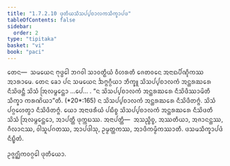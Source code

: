 ```yaml
---
title: "1.7.2.10 ᨴᩩᨲᩥᨿᩈᩦᩈᨸ᩠ᨸᨧᩣᩃᨠᩈᩥᨠ᩠ᨡᩣᨸᨴ"
tableOfContents: false
sidebar:
  order: 2
type: "tipitaka"
basket: "vi"
book: "paci"
---
```



<DynamicBreadcrumb />

<Division number="595" book="paci">

<Paragraph number="1780" book="paci">
ᨲᩮᨶ—  ᩈᨾᨿᩮᨶ ᨻᩩᨴ᩠ᨵᩮᩤ ᨽᨣᩅᩤ ᩈᩣᩅᨲ᩠ᨳᩥᨿᩴ ᩅᩥᩉᩁᨲᩥ ᨩᩮᨲᩅᨶᩮ ᩋᨶᩣᨳᨸᩥᨱ᩠ᨯᩥᨠᩔ ᩋᩣᩁᩣᨾᩮ. ᨲᩮᨶ ᨡᩮᩣ ᨸᨶ ᩈᨾᨿᩮᨶ ᨨᨻ᩠ᨻᨣ᩠ᨣᩥᨿᩣ ᨽᩥᨠ᩠ᨡᩪ ᩈᩦᩈᨸ᩠ᨸᨧᩣᩃᨠᩴ ᩋᨶ᩠ᨲᩁᨥᩁᩮ ᨶᩥᩈᩦᨴᨶ᩠ᨲᩥ ᩈᩦᩈᩴ ᩒᩃᨾ᩠ᨻᩮᨶ᩠ᨲᩣ …ᨸᩮ… .
</Paragraph>

<Paragraph number="1781" book="paci">
<Emphasis>“ᨶ ᩈᩦᩈᨸ᩠ᨸᨧᩣᩃᨠᩴ ᩋᨶ᩠ᨲᩁᨥᩁᩮ ᨶᩥᩈᩦᨴᩥᩔᩣᨾᩦᨲᩥ ᩈᩥᨠ᩠ᨡᩣ ᨠᩁᨱᩦᨿᩣ”</Emphasis>ᨲᩥ. (*20*:<Emphasis>165</Emphasis>)
</Paragraph>

<Paragraph number="1782" book="paci">
ᨶ ᩈᩦᩈᨸ᩠ᨸᨧᩣᩃᨠᩴ ᩋᨶ᩠ᨲᩁᨥᩁᩮ ᨶᩥᩈᩦᨴᩥᨲᨻ᩠ᨻᩴ. ᩈᩦᩈᩴ ᨸᨣ᩠ᨣᩉᩮᨲ᩠ᩅᩣ ᨶᩥᩈᩦᨴᩥᨲᨻ᩠ᨻᩴ. ᨿᩮᩣ ᩋᨶᩣᨴᩁᩥᨿᩴ ᨸᨭᩥᨧ᩠ᨧ ᩈᩦᩈᨸ᩠ᨸᨧᩣᩃᨠᩴ ᩋᨶ᩠ᨲᩁᨥᩁᩮ ᨶᩥᩈᩦᨴᨲᩥ ᩈᩦᩈᩴ ᩒᩃᨾ᩠ᨻᩮᨶ᩠ᨲᩮᩣ, ᩋᩣᨸᨲ᩠ᨲᩥ ᨴᩩᨠ᩠ᨠᨭᩔ.
</Paragraph>

<Paragraph number="1783" book="paci">
ᩋᨶᩣᨸᨲ᩠ᨲᩥ—  ᩋᩈᨬ᩠ᨧᩥᨧ᩠ᨧ, ᩋᩔᨲᩥᨿᩣ, ᩋᨩᩣᨶᨶ᩠ᨲᩔ, ᨣᩥᩃᩣᨶᩔ, ᩅᩤᩈᩪᨸᨣᨲᩔ, ᩋᩣᨸᨴᩤᩈᩩ, ᩏᨾ᩠ᨾᨲ᩠ᨲᨠᩔ, ᩋᩣᨴᩥᨠᨾ᩠ᨾᩥᨠᩔᩣᨲᩥ.

</Paragraph>
</Division>

<Paragraph number="1784" type="center" book="paci">
ᨴᩈᨾᩈᩥᨠ᩠ᨡᩣᨸᨴᩴ ᨶᩥᨭ᩠ᨮᩥᨲᩴ.

  
ᩏᨩ᩠ᨩᨣ᩠ᨥᩥᨠᩅᨣ᩠ᨣᩮᩤ ᨴᩩᨲᩥᨿᩮᩣ.
</Paragraph>